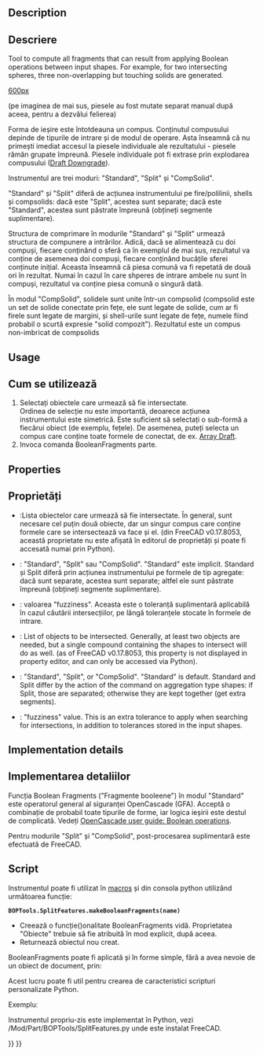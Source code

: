 <languages/>

<div lang="en" dir="ltr" class="mw-content-ltr">
{{Docnav
|[[Part_JoinCutout|JoinCutout]]
|[[Part_SliceApart|SliceApart]]
|[[Part_Workbench|Part]]
|IconL=Part_JoinCutout.svg
|IconR=Part_SliceApart.svg
|IconC=Workbench_Part.svg
}}
</div>

<div class="mw-translate-fuzzy">
{{GuiCommand
|Name=Part BooleanFragments
|MenuLocation=Part → Split → Boolean Fragments
|Workbenches=[[Part_Workbench|Part]]
|Version=0.17
|SeeAlso=[[Part_Slice|Part Slice]], [[Part_XOR|Part XOR]], [[Part_CompJoinFeatures|Part Join features]], [[Part_Boolean|Part Boolean]]
}}
</div>

<div lang="en" dir="ltr" class="mw-content-ltr">
==Description==
</div> 

<div class="mw-translate-fuzzy">
==Descriere==
Tool to compute all fragments that can result from applying Boolean operations between input shapes. For example, for two intersecting spheres, three non-overlapping but touching solids are generated.
</div> 

[[image:Part_BooleanFragments_Demo.png|600px]]
<div class="mw-translate-fuzzy">
(pe imaginea de mai sus, piesele au fost mutate separat manual după aceea, pentru a dezvălui felierea)
</div>

<div class="mw-translate-fuzzy">
Forma de ieșire este întotdeauna un compus. Conținutul compusului depinde de tipurile de intrare și de modul de operare. Asta înseamnă că nu primești imediat accesul la piesele individuale ale rezultatului - piesele rămân grupate împreună. Piesele individuale pot fi extrase prin explodarea compusului ([[Draft Downgrade]]).
</div>

<div class="mw-translate-fuzzy">
Instrumentul are trei moduri: "Standard", "Split" și "CompSolid".
</div>

<div class="mw-translate-fuzzy">
"Standard" și "Split" diferă de acțiunea instrumentului pe fire/polilinii, shells și compsolids: dacă este "Split", acestea sunt separate; dacă este "Standard", acestea sunt păstrate împreună (obțineți segmente suplimentare).
</div>

Structura de comprimare în modurile "Standard" și "Split" urmează structura de compunere a intrărilor. Adică, dacă se alimentează cu doi compuși, fiecare conținând o sferă ca în exemplul de mai sus, rezultatul va conține de asemenea doi compuși, fiecare conținând bucățile sferei conținute inițial. Aceasta înseamnă că piesa comună va fi repetată de două ori în rezultat. Numai în cazul în care shperes de intrare ambele nu sunt în compuși, rezultatul va conține piesa comună o singură dată.

În modul "CompSolid", solidele sunt unite într-un compsolid (compsolid este un set de solide conectate prin fețe, ele sunt legate de solide, cum ar fi firele sunt legate de margini, și shell-urile sunt legate de fețe, numele fiind probabil o scurtă expresie "solid compozit"). Rezultatul este un compus non-imbricat de compsolids

<div lang="en" dir="ltr" class="mw-content-ltr">
==Usage==
</div> 

<div class="mw-translate-fuzzy">
== Cum se utilizează ==
# Selectați obiectele care urmează să fie intersectate. <br /> Ordinea de selecție nu este importantă, deoarece acțiunea instrumentului este simetrică. Este suficient să selectați o sub-formă a fiecărui obiect (de exemplu, fețele). De asemenea, puteți selecta un compus care conține toate formele de conectat, de ex. [[Draft_Array|Array Draft]].
# Invoca comanda BooleanFragments parte.
</div>

<div lang="en" dir="ltr" class="mw-content-ltr">
==Properties==
</div> 

<div class="mw-translate-fuzzy">
==Proprietăți==
{{TitleProperty|Boolean Fragments}}
* {{PropertyData|Objects}}:Lista obiectelor care urmează să fie intersectate. În general, sunt necesare cel puțin două obiecte, dar un singur compus care conține formele care se intersectează va face și el. (din FreeCAD v0.17.8053, această proprietate nu este afișată în editorul de proprietăți și poate fi accesată numai prin Python).
* {{PropertyData | Mod}}: "Standard", "Split" sau "CompSolid". "Standard" este implicit. Standard și Split diferă prin acțiunea instrumentului pe formele de tip agregate: dacă sunt separate, acestea sunt separate; altfel ele sunt păstrate împreună (obțineți segmente suplimentare).
* {{PropertyData | Tolerance}}: valoarea "fuzziness". Aceasta este o toleranță suplimentară aplicabilă în cazul căutării intersecțiilor, pe lângă toleranțele stocate în formele de intrare.
</div>

<div lang="en" dir="ltr" class="mw-content-ltr">
* {{PropertyData|Objects}}: List of objects to be intersected. Generally, at least two objects are needed, but a single compound containing the shapes to intersect will do as well. (as of FreeCAD v0.17.8053, this property is not displayed in property editor, and can only be accessed via Python).
* {{PropertyData|Mode}}: "Standard", "Split", or "CompSolid". "Standard" is default. Standard and Split differ by the action of the command on aggregation type shapes: if Split, those are separated; otherwise they are kept together (get extra segments).
* {{PropertyData|Tolerance}}: "fuzziness" value. This is an extra tolerance to apply when searching for intersections, in addition to tolerances stored in the input shapes.
</div>

<div lang="en" dir="ltr" class="mw-content-ltr">
==Implementation details==
</div>

<div class="mw-translate-fuzzy">
==Implementarea detaliilor==
Funcția Boolean Fragments ("Fragmente booleene") în modul "Standard" este operatorul general al siguranței OpenCascade (GFA). Acceptă o combinație de probabil toate tipurile de forme, iar logica ieșirii este destul de complicată. Vedeți [https://www.opencascade.com/doc/occt-7.0.0/overview/html/occt_user_guides__boolean_operations.html OpenCascade user guide: Boolean operations].
</div>

Pentru modurile "Split" și "CompSolid", post-procesarea suplimentară este efectuată de FreeCAD.

<span id="Scripting"></span>
==Script== 

<div class="mw-translate-fuzzy">
Instrumentul poate fi utilizat în [[macros]] și din consola python utilizând următoarea funcție:
</div>
 '''BOPTools.SplitFeatures.makeBooleanFragments(name)'''

* Creează o funcție()onalitate BooleanFragments vidă. Proprietatea "Obiecte" trebuie să fie atribuită în mod explicit, după aceea.
* Returnează obiectul nou creat.

BooleanFragments poate fi aplicată și în forme simple, fără a avea nevoie de un obiect de document, prin:

{{code|code=
import BOPTools.SplitAPI
BOPTools.SplitAPI.booleanFragments(list_of_shapes, mode, tolerance = 0.0)

# OR, for Standard mode:

list_of_shapes = [App.ActiveDocument.Sphere.Shape, App.ActiveDocument.Sphere001.Shape]
pieces, map = list_of_shapes[0].generalFuse(list_of_shapes[1:], tolerance)
# pieces receives a compound of shapes; map receives a list of lists of shapes, defining list_of_shapes <--> pieces correspondence 
}}
Acest lucru poate fi util pentru crearea de caracteristici scripturi personalizate Python.

Exempluː
{{code|code=
import BOPTools.SplitFeatures
j = BOPTools.SplitFeatures.makeBooleanFragments(name= 'BooleanFragments')
j.Objects = FreeCADGui.Selection.getSelection() 
}}

<div class="mw-translate-fuzzy">
Instrumentul propriu-zis este implementat în Python, vezi /Mod/Part/BOPTools/SplitFeatures.py unde este instalat FreeCAD.
</div>


<div lang="en" dir="ltr" class="mw-content-ltr">
{{Docnav
|[[Part_JoinCutout|JoinCutout]]
|[[Part_SliceApart|SliceApart]]
|[[Part_Workbench|Part]]
|IconL=Part_JoinCutout.svg
|IconR=Part_SliceApart.svg
|IconC=Workbench_Part.svg
}}
</div>

{{Part_Tools_navi{{#translation:}}}}
{{Userdocnavi{{#translation:}}}}